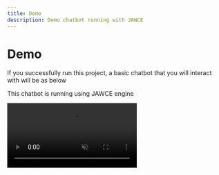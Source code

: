 ```yaml
---
title: Demo
description: Demo chatbot running with JAWCE
---
```


# Demo
If you successfully run this project, a basic chatbot that you will interact with will be as below

This chatbot is running using JAWCE engine

<Video muted autoPlay src="/assets/demo.mp4" type="video/mp4" />